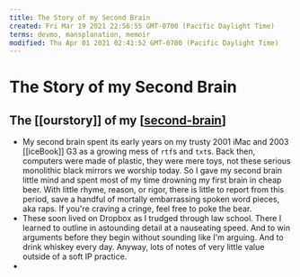 ```yaml
---
title: The Story of my Second Brain
created: Fri Mar 19 2021 22:56:55 GMT-0700 (Pacific Daylight Time)
terms: devmo, mansplanation, memoir
modified: Thu Apr 01 2021 02:41:52 GMT-0700 (Pacific Daylight Time)
---
```


# The Story of my Second Brain

## The [[ourstory]] of my [[second-brain]]

- My second brain spent its early years on my trusty 2001 iMac and 2003 [[iceBook]] G3 as a growing mess of `rtf`s and `txt`s. Back then, computers were made of plastic, they were mere toys, not these serious monolithic black mirrors we worship today. So I gave my second brain little mind and spent most of my time drowning my first brain in cheap beer. With little rhyme, reason, or rigor, there is little to report from this period, save a handful of mortally embarrassing spoken word pieces, aka raps. If you're craving a cringe, feel free to poke the bear.
- These soon lived on Dropbox as I trudged through law school. There I learned to outline in astounding detail at a nauseating speed. And to win arguments before they begin without sounding like I'm arguing. And to drink whiskey every day. Anyway, lots of notes of very little value outside of a soft IP practice.
-

[//begin]: # 'Autogenerated link references for markdown compatibility'
[second-brain]: second-brain 'Second Brain'
[//end]: # 'Autogenerated link references'
